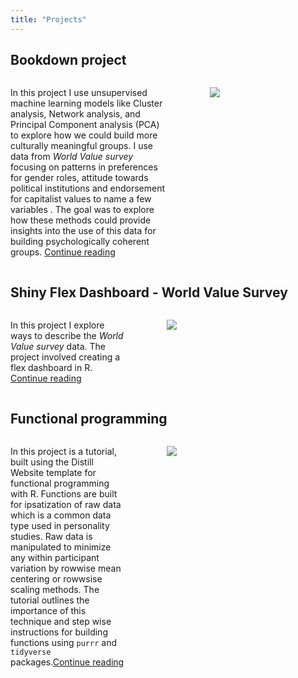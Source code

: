 ```yaml
---
title: "Projects"
---
```



## Bookdown project

:::: columns

::: {.column width="55%"}
In this project I use unsupervised machine learning models like Cluster analysis, Network analysis, and Principal Component analysis (PCA) to explore how we could build more culturally meaningful groups. I use data from *World Value survey* focusing on patterns in preferences for gender roles, attitude towards political institutions and endorsement for capitalist values to name a few variables . The goal was to explore how these methods could provide insights into the use of this data for building psychologically coherent groups. [Continue reading](https://vader-capstonebook.netlify.app/)
:::

::: {.column width="5%"}
:::

::: {.column width="40%"}
![](images/diversity.jpeg)
:::

::::

## Shiny Flex Dashboard - World Value Survey
:::: columns

::: {.column width="40%"}
In this project I explore ways to describe the *World Value survey* data. The project involved creating a flex dashboard in R. [Continue reading](https://vvader24.github.io/EDLD2_FinalProject/#country-stats)
:::

::: {.column width="5%"}
:::

::: {.column width="55%"}
![](images/wvs.jpeg)
:::

::::


## Functional programming
:::: columns

::: {.column width="40%"}
In this project is a tutorial, built using the Distill Website template for functional programming with R. Functions are built for ipsatization of raw data which is a common data type used in personality studies. Raw data is manipulated to minimize any within participant variation by rowwise mean centering or rowwsise scaling methods. The tutorial outlines the importance of this technique and step wise instructions for building functions using `purrr` and `tidyverse` packages.[Continue reading](https://vvader24.github.io/EDLD2_FinalProject/#country-stats)
::::

::: {.column width="5%"}
:::

::: {.column width="55%"}
![](images/ips.jpeg)
:::

::::